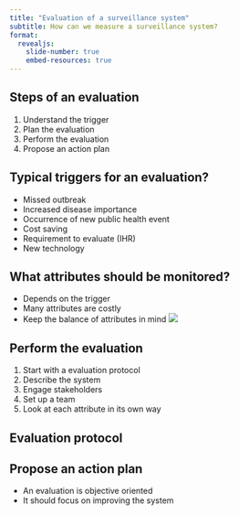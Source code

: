 ```yaml
---
title: "Evaluation of a surveillance system"
subtitle: How can we measure a surveillance system? 
format:
  revealjs: 
    slide-number: true
    embed-resources: true
---
```



## Steps of an evaluation
1. Understand the trigger
1. Plan the evaluation
1. Perform the evaluation
1. Propose an action plan



## Typical triggers for an evaluation?
- Missed outbreak
- Increased disease importance
- Occurrence of new public health event
- Cost saving
- Requirement to evaluate (IHR)
- New technology

## What attributes should be monitored?
- Depends on the trigger
- Many attributes are costly
- Keep the balance of attributes in mind
![](../img/overview_choice.jpg)

## Perform the evaluation
1. Start with a evaluation protocol
1. Describe the system
1. Engage stakeholders
1. Set up a team
1. Look at each attribute in its own way

## Evaluation protocol


## Propose an action plan
- An evaluation is objective oriented 
- It should focus on improving the system
